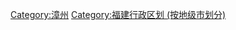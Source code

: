 {{Catnav|頁面分類|各種主題的頁面分類|依中国各省来作的分类|中国各省行政区划|福建行政区划}}

[[Category:漳州|Category:漳州]]
[[Category:福建行政区划_(按地级市划分)|Category:福建行政区划 (按地级市划分)]]